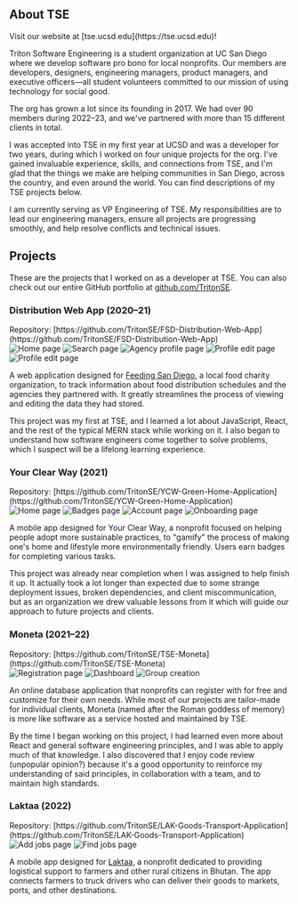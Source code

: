 
## About TSE

<aside>
  <p>Visit our website at [tse.ucsd.edu](https://tse.ucsd.edu)!</p>
</aside>

Triton Software Engineering is a student organization at UC San Diego where we develop software pro bono for local nonprofits. Our members are developers, designers, engineering managers, product managers, and executive officers&mdash;all student volunteers committed to our mission of using technology for social good.

The org has grown a lot since its founding in 2017. We had over 90 members during 2022&ndash;23, and we've partnered with more than 15 different clients in total.

I was accepted into TSE in my first year at UCSD and was a developer for two years, during which I worked on four unique projects for the org. I've gained invaluable experience, skills, and connections from TSE, and I'm glad that the things we make are helping communities in San Diego, across the country, and even around the world. You can find descriptions of my TSE projects below.

I am currently serving as VP Engineering of TSE. My responsibilities are to lead our engineering managers, ensure all projects are progressing smoothly, and help resolve conflicts and technical issues.

## Projects

These are the projects that I worked on as a developer at TSE. You can also check out our entire GitHub portfolio at [github.com/TritonSE](https://github.com/TritonSE).

### Distribution Web App (2020–21)

<aside>
  Repository:
  [https://github.com/TritonSE/FSD-Distribution-Web-App](https://github.com/TritonSE/FSD-Distribution-Web-App)
</aside>

<ImageCarousel>
  <Image
    source="/images/tse/distribution-web-app/home.png"
    width={640}
    height={400}
    alt="Home page"
  />
  <Image
    source="/images/tse/distribution-web-app/search.png"
    width={640}
    height={400}
    alt="Search page"
  />
  <Image
    source="/images/tse/distribution-web-app/profile.png"
    width={640}
    height={400}
    alt="Agency profile page"
  />
  <Image
    source="/images/tse/distribution-web-app/edit1.png"
    width={640}
    height={400}
    alt="Profile edit page"
  />
  <Image
    source="/images/tse/distribution-web-app/edit2.png"
    width={640}
    height={400}
    alt="Profile edit page"
  />
</ImageCarousel>

A web application designed for [Feeding San Diego](https://feedingsandiego.org), a local food charity organization, to track information about food distribution schedules and the agencies they partnered with. It greatly streamlines the process of viewing and editing the data they had stored.

This project was my first at TSE, and I learned a lot about JavaScript, React, and the rest of the typical MERN stack while working on it. I also began to understand how software engineers come together to solve problems, which I suspect will be a lifelong learning experience.

### Your Clear Way (2021)

<aside>
  Repository:
  [https://github.com/TritonSE/YCW-Green-Home-Application](https://github.com/TritonSE/YCW-Green-Home-Application)
</aside>

<ImageCarousel>
  <Image
    source="/images/tse/your-clear-way/home.png"
    width={185}
    height={400}
    alt="Home page"
  />
  <Image
    source="/images/tse/your-clear-way/badges.png"
    width={185}
    height={400}
    alt="Badges page"
  />
  <Image
    source="/images/tse/your-clear-way/account.png"
    width={185}
    height={400}
    alt="Account page"
  />
  <Image
    source="/images/tse/your-clear-way/onboarding.png"
    width={185}
    height={400}
    alt="Onboarding page"
  />
</ImageCarousel>

A mobile app designed for Your Clear Way, a nonprofit focused on helping people adopt more sustainable practices, to "gamify" the process of making one's home and lifestyle more environmentally friendly. Users earn badges for completing various tasks.

This project was already near completion when I was assigned to help finish it up. It actually took a lot longer than expected due to some strange deployment issues, broken dependencies, and client miscommunication, but as an organization we drew valuable lessons from it which will guide our approach to future projects and clients.

### Moneta (2021–22)

<aside>
  Repository:
  [https://github.com/TritonSE/TSE-Moneta](https://github.com/TritonSE/TSE-Moneta)
</aside>

<ImageCarousel>
  <Image
    source="/images/tse/moneta/register.png"
    width={640}
    height={400}
    alt="Registration page"
  />
  <Image
    source="/images/tse/moneta/dashboard.png"
    width={640}
    height={400}
    alt="Dashboard"
  />
  <Image
    source="/images/tse/moneta/create-group.png"
    width={640}
    height={400}
    alt="Group creation"
  />
</ImageCarousel>

An online database application that nonprofits can register with for free and customize for their own needs. While most of our projects are tailor-made for individual clients, Moneta (named after the Roman goddess of memory) is more like software as a service hosted and maintained by TSE.

By the time I began working on this project, I had learned even more about React and general software engineering principles, and I was able to apply much of that knowledge. I also discovered that I enjoy code review (unpopular opinion?) because it's a good opportunity to reinforce my understanding of said principles, in collaboration with a team, and to maintain high standards.

### Laktaa (2022)

<aside>
  Repository:
  [https://github.com/TritonSE/LAK-Goods-Transport-Application](https://github.com/TritonSE/LAK-Goods-Transport-Application)
</aside>

<ImageCarousel>
  <Image
    source="/images/tse/laktaa/add-jobs.png"
    width={209}
    height={400}
    alt="Add jobs page"
  />
  <Image
    source="/images/tse/laktaa/find-jobs.png"
    width={209}
    height={400}
    alt="Find jobs page"
  />
</ImageCarousel>

A mobile app designed for [Laktaa](https://laktaa.medium.com/getting-started-ba193caa1f39), a nonprofit dedicated to providing logistical support to farmers and other rural citizens in Bhutan. The app connects farmers to truck drivers who can deliver their goods to markets, ports, and other destinations.

<PinkSquare />
